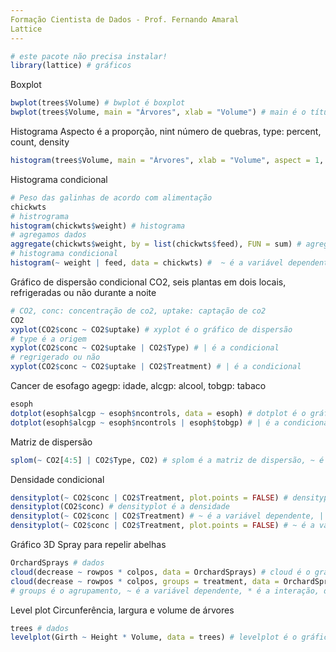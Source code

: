 ```yaml
---
Formação Cientista de Dados - Prof. Fernando Amaral
Lattice
---
```


```r
# este pacote não precisa instalar!
library(lattice) # gráficos
```
Boxplot
```r
bwplot(trees$Volume) # bwplot é boxplot
bwplot(trees$Volume, main = "Árvores", xlab = "Volume") # main é o título, xlab é o rótulo do eixo x
```
Histograma
Aspecto é a proporção, nint número de quebras, type: percent, count, density
```r
histogram(trees$Volume, main = "Árvores", xlab = "Volume", aspect = 1, type = "percent", nint = 5)
```
Histograma condicional
```r
# Peso das galinhas de acordo com alimentação
chickwts
# histrograma
histogram(chickwts$weight) # histograma
# agregamos dados
aggregate(chickwts$weight, by = list(chickwts$feed), FUN = sum) # agregamos dados, by é o agrupamento, FUN é a função
# histograma condicional
histogram(~ weight | feed, data = chickwts) #  ~ é a variável dependente, | é a condicional
```
Gráfico de dispersão condicional
CO2, seis plantas em dois locais, refrigeradas ou não durante a noite
```r
# CO2, conc: concentração de co2, uptake: captação de co2
CO2
xyplot(CO2$conc ~ CO2$uptake) # xyplot é o gráfico de dispersão
# type é a origem
xyplot(CO2$conc ~ CO2$uptake | CO2$Type) # | é a condicional
# regrigerado ou não
xyplot(CO2$conc ~ CO2$uptake | CO2$Treatment) # | é a condicional
```
Cancer de esofago
agegp: idade, alcgp: alcool, tobgp: tabaco
```r
esoph
dotplot(esoph$alcgp ~ esoph$ncontrols, data = esoph) # dotplot é o gráfico de pontos
dotplot(esoph$alcgp ~ esoph$ncontrols | esoph$tobgp) # | é a condicional
```
Matriz de dispersão
```r
splom(~ CO2[4:5] | CO2$Type, CO2) # splom é a matriz de dispersão, ~ é a variável dependente, | é a condicional
```
Densidade condicional
```r
densityplot(~ CO2$conc | CO2$Treatment, plot.points = FALSE) # densityplot é a densidade, ~ é a variável dependente, | é a condicional
densityplot(CO2$conc) # densityplot é a densidade
densityplot(~ CO2$conc | CO2$Treatment) # ~ é a variável dependente, | é a condicional
densityplot(~ CO2$conc | CO2$Treatment, plot.points = FALSE) # ~ é a variável dependente, | é a condicional
```
Gráfico 3D
Spray para repelir abelhas
```r
OrchardSprays # dados
cloud(decrease ~ rowpos * colpos, data = OrchardSprays) # cloud é o gráfico 3D, ~ é a variável dependente, * é a interação
cloud(decrease ~ rowpos * colpos, groups = treatment, data = OrchardSprays)
# groups é o agrupamento, ~ é a variável dependente, * é a interação, data é o conjunto de dados
```
Level plot
Circunferência, largura e volume de árvores
```r
trees # dados
levelplot(Girth ~ Height * Volume, data = trees) # levelplot é o gráfico de nível, ~ é a variável dependente, * é a interação
```

